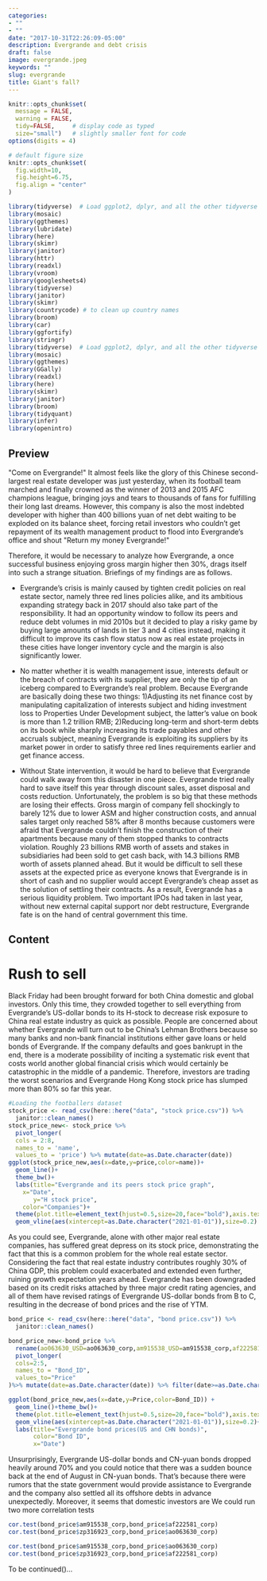 ```yaml
---
categories:
- ""
- ""
date: "2017-10-31T22:26:09-05:00"
description: Evergrande and debt crisis
draft: false
image: evergrande.jpeg
keywords: ""
slug: evergrande
title: Giant's fall?
---
```


```r
knitr::opts_chunk$set(
  message = FALSE, 
  warning = FALSE, 
  tidy=FALSE,     # display code as typed
  size="small")   # slightly smaller font for code
options(digits = 4)

# default figure size
knitr::opts_chunk$set(
  fig.width=10, 
  fig.height=6.75,
  fig.align = "center"
)
```

```r
library(tidyverse)  # Load ggplot2, dplyr, and all the other tidyverse packages
library(mosaic)
library(ggthemes)
library(lubridate)
library(here)
library(skimr)
library(janitor)
library(httr)
library(readxl)
library(vroom)
library(googlesheets4)
library(tidyverse)
library(janitor) 
library(skimr)
library(countrycode) # to clean up country names
library(broom)
library(car)
library(ggfortify)
library(stringr)
library(tidyverse)  # Load ggplot2, dplyr, and all the other tidyverse packages
library(mosaic)
library(ggthemes)
library(GGally)
library(readxl)
library(here)
library(skimr)
library(janitor)
library(broom)
library(tidyquant)
library(infer)
library(openintro)
```
## Preview

\"Come on Evergrande!\" It almost feels like the glory of this Chinese second-largest real estate developer was just yesterday, when its football team marched and finally crowned as the winner of 2013 and 2015 AFC champions league, bringing joys and tears to thousands of fans for fulfilling their long last dreams. However, this company is also the most indebted developer with higher than 400 billions yuan of net debt waiting to be exploded on its balance sheet, forcing retail investors who couldn't get repayment of its wealth management product to flood into Evergrande's office and shout \"Return my money Evergrande!\"

Therefore, it would be necessary to analyze how Evergrande, a once successful business enjoying gross margin higher then 30%, drags itself into such a strange situation. Briefings of my findings are as follows.

- Evergrande's crisis is mainly caused by tighten credit policies on real estate sector, namely three red lines policies alike, and its ambitious expanding strategy back in 2017 should also take part of the responsibility. It had an opportunity window to follow its peers and reduce debt volumes in mid 2010s but it decided to play a risky game by buying large amounts of lands in tier 3 and 4 cities instead, making it difficult to improve its cash flow status now as real estate projects in these cities have longer inventory cycle and the margin is also significantly lower.

- No matter whether it is wealth management issue, interests default or the breach of contracts with its supplier, they are only the tip of an iceberg compared to Evergrande's real problem. Because Evergrande are basically doing these two things: 1)Adjusting its net finance cost by manipulating capitalization of interests subject and hiding investment loss to Properties Under Development subject, the latter's value on book is more than 1.2 trillion RMB; 2)Reducing long-term and short-term debts on its book while sharply increasing its trade payables and other accruals subject, meaning Evergrande is exploiting its suppliers by its market power in order to satisfy three red lines requirements earlier and get finance access.

- Without State intervention, it would be hard to believe that Evergrande could walk away from this disaster in one piece. Evergrande tried really hard to save itself this year through discount sales, asset disposal and costs reduction. Unfortunately, the problem is so big that these methods are losing their effects. Gross margin of company fell shockingly to barely 12% due to lower ASM and higher construction costs, and annual sales target only reached 58% after 8 months because customers were afraid that Evergrande couldn't finish the construction of their apartments because many of them stopped thanks to contracts violation. Roughly 23 billions RMB worth of assets and stakes in subsidiaries had been sold to get cash back, with 14.3 billions RMB worth of assets planned ahead. But it would be difficult to sell these assets at the expected price as everyone knows that Evergrande is in short of cash and no supplier would accept Evergrande's cheap asset as the solution of settling their contracts. As a result, Evergrande has a serious liquidity problem. Two important IPOs had taken in last year, without new external capital support nor debt restructure, Evergrande fate is on the hand of central government this time.

## Content

# Rush to sell

Black Friday had been brought forward for both China domestic and global investors. Only this time, they crowded together to sell everything from Evergrande's US-dollar bonds to its H-stock to decrease risk exposure to China real estate industry as quick as possible. People are concerned about whether Evergrande will turn out to be China's Lehman Brothers because so many banks and non-bank financial institutions either gave loans or held bonds of Evergrande. If the company defaults and goes bankrupt in the end, there is a moderate possibility of inciting a systematic risk event that costs world another global financial crisis which would certainly be catastrophic in the middle of a pandemic. Therefore, investors are trading the worst scenarios and Evergrande Hong Kong stock price has slumped more than 80% so far this year.
```r
#Loading the footballers dataset
stock_price <- read_csv(here::here("data", "stock price.csv")) %>% 
  janitor::clean_names()
stock_price_new<- stock_price %>% 
  pivot_longer(
  cols = 2:8,
  names_to = 'name',
  values_to = 'price') %>% mutate(date=as.Date.character(date))
ggplot(stock_price_new,aes(x=date,y=price,color=name))+
  geom_line()+
  theme_bw()+
  labs(title="Evergrande and its peers stock price graph",
    x="Date",
       y="H stock price",
    color="Companies")+
  theme(plot.title=element_text(hjust=0.5,size=20,face="bold"),axis.text =element_text(size=15),axis.title = element_text(size=15),legend.text = element_text(size=15),legend.title = element_text(size=15))+
  geom_vline(aes(xintercept=as.Date.character("2021-01-01")),size=0.2)
```

As you could see, Evergrande, alone with other major real estate companies, has suffered great depress on its stock price, demonstrating the fact that this is a common problem for the whole real estate sector. Considering the fact that real estate industry contributes roughly 30% of China GDP, this problem could exacerbated and extended even further, ruining growth expectation years ahead. Evergrande has been downgraded based on its credit risks attached by three major credit rating agencies, and all of them have revised ratings of Evergrande US-dollar bonds from B to C, resulting in the decrease of bond prices and the rise of YTM.

```r
bond_price <- read_csv(here::here("data", "bond price.csv")) %>% 
  janitor::clean_names()

bond_price_new<-bond_price %>% 
  rename(ao063630_USD=ao063630_corp,am915538_USD=am915538_corp,af222581_CNY=af222581_corp,zp316923_CNY=zp316923_corp) %>% 
  pivot_longer(
  cols=2:5,
  names_to = "Bond_ID",
  values_to="Price"
)%>% mutate(date=as.Date.character(date)) %>% filter(date>=as.Date.character("2020/09/17")) %>% rename()

ggplot(bond_price_new,aes(x=date,y=Price,color=Bond_ID)) +
  geom_line()+theme_bw()+
  theme(plot.title=element_text(hjust=0.5,size=20,face="bold"),axis.text =element_text(size=15),axis.title = element_text(size=15),legend.text = element_text(size=15),legend.title = element_text(size=15))+
  geom_vline(aes(xintercept=as.Date.character("2021-01-01")),size=0.2)+
  labs(title="Evergrande bond prices(US and CHN bonds)",
       color="Bond ID",
       x="Date")
```
Unsurprisingly, Evergrande US-dollar bonds and CN-yuan bonds dropped heavily around 70% and you could notice that there was a sudden bounce back at the end of August in CN-yuan bonds. That's because there were rumors that the state government would provide assistance to Evergrande and the company also settled all its offshore debts in advance unexpectedly. Moreover, it seems that domestic investors are We could run two more correlation tests 


```r
cor.test(bond_price$am915538_corp,bond_price$af222581_corp)
cor.test(bond_price$zp316923_corp,bond_price$ao063630_corp)
```

```r
cor.test(bond_price$am915538_corp,bond_price$ao063630_corp)
cor.test(bond_price$zp316923_corp,bond_price$af222581_corp)
```


To be continued()...



